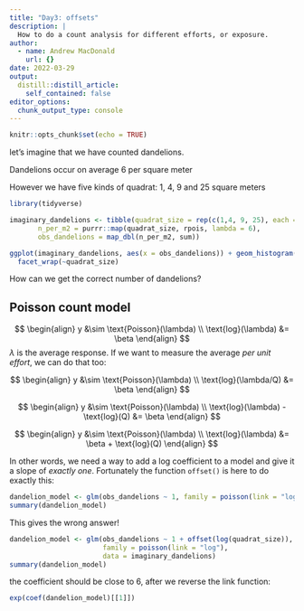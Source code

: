 ```yaml
---
title: "Day3: offsets"
description: |
  How to do a count analysis for different efforts, or exposure.
author:
  - name: Andrew MacDonald
    url: {}
date: 2022-03-29
output:
  distill::distill_article:
    self_contained: false
editor_options: 
  chunk_output_type: console
---
```



```r
knitr::opts_chunk$set(echo = TRUE)
```

let's imagine that we have counted dandelions. 

Dandelions occur on average 6 per square meter

However we have five kinds of quadrat: 1, 4, 9 and 25 square meters

```r
library(tidyverse)

imaginary_dandelions <- tibble(quadrat_size = rep(c(1,4, 9, 25), each = 15),
       n_per_m2 = purrr::map(quadrat_size, rpois, lambda = 6),
       obs_dandelions = map_dbl(n_per_m2, sum))

ggplot(imaginary_dandelions, aes(x = obs_dandelions)) + geom_histogram() + 
  facet_wrap(~quadrat_size)

```

How can we get the correct number of dandelions? 


## Poisson count model

$$
\begin{align}
y &\sim \text{Poisson}(\lambda) \\
\text{log}(\lambda) &= \beta
\end{align}
$$
$\lambda$ is the average response. If we want to measure the average _per unit effort_, we can do that too:

$$
\begin{align}
y &\sim \text{Poisson}(\lambda) \\
\text{log}(\lambda/Q) &= \beta
\end{align}
$$




$$
\begin{align}
y &\sim \text{Poisson}(\lambda) \\
\text{log}(\lambda) - \text{log}(Q) &= \beta
\end{align}
$$


$$
\begin{align}
y &\sim \text{Poisson}(\lambda) \\
\text{log}(\lambda) &= \beta + \text{log}(Q)
\end{align}
$$

In other words, we need a way to add a log coefficient to a model and give it a slope of _exactly one_. Fortunately the function `offset()` is here to do exactly this:

```r
dandelion_model <- glm(obs_dandelions ~ 1, family = poisson(link = "log"), data = imaginary_dandelions)
summary(dandelion_model) 

```

This gives the wrong answer! 
 
 
```r
dandelion_model <- glm(obs_dandelions ~ 1 + offset(log(quadrat_size)),
                       family = poisson(link = "log"),
                       data = imaginary_dandelions)
summary(dandelion_model) 
```


the coefficient should be close to 6, after we reverse the link function:

```r
exp(coef(dandelion_model)[[1]])
```
 
